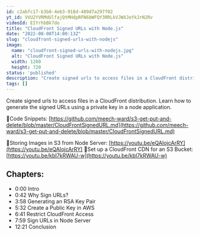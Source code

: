 ```yaml
---
id: c2abfc17-b3b8-4eb3-918d-489d7a297f02
yt_id: VVU2YVRMdUlfajQtMHdpRFN6bWFQY3RRLkVJWXJoYkJrN2Rv
videoId: EIYrhbBk7do
title: "CloudFront Signed URLs with Node.js"
date: "2022-08-08T14:00:13Z"
slug: "cloudfront-signed-urls-with-nodejs"
image: 
  name: "cloudfront-signed-urls-with-nodejs.jpg"
  alt: "CloudFront Signed URLs with Node.js"
  width: 1280
  height: 720
status: 'published'
description: "Create signed urls to access files in a CloudFront distribution. Learn how to generate the signed URLs using a private key in a node application."
tags: []
---
```


Create signed urls to access files in a CloudFront distribution. Learn how to generate the signed URLs using a private key in a node application.

🔗Code Snippets: [https://github.com/meech-ward/s3-get-put-and-delete/blob/master/CloudFrontSignedURL.md](https://github.com/meech-ward/s3-get-put-and-delete/blob/master/CloudFrontSignedURL.md)

🔗Storing Images in S3 from Node Server: [https://youtu.be/eQAIojcArRY](https://youtu.be/eQAIojcArRY)
🔗Set up a CloudFront CDN for an S3 Bucket: [https://youtu.be/kbI7kRWAU-w](https://youtu.be/kbI7kRWAU-w)

## Chapters:

* 0:00​ Intro
* 0:42 Why Sign URLs?
* 3:58 Generating an RSA Key Pair
* 5:32 Create a Public Key in AWS
* 6:41 Restrict CloudFront Access
* 7:59 Sign URLs in Node Server
* 12:21 Conclusion


